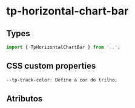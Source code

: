 
<Meta of={horizontalChartBarStories} />

# tp-horizontal-chart-bar

## Types

```ts
import { TpHorizontalChartBar } from '..';
```

## CSS custom properties

```css
--tp-track-color: Define a cor do trilho;
```

## Atributos

<Canvas of={horizontalChartBarStories.Default} />

<Controls of={horizontalChartBarStories.Default} />
